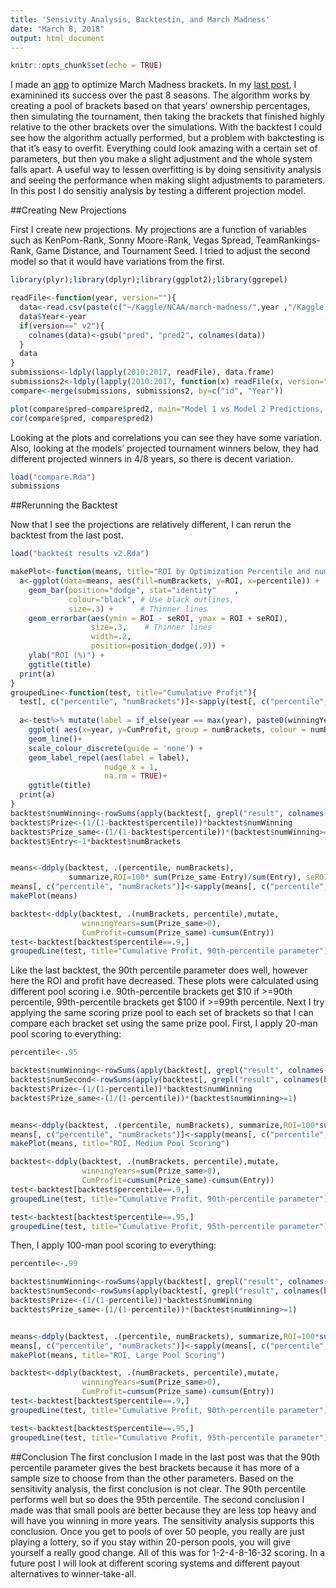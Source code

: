 ```yaml
---
title: 'Sensivity Analysis, Backtestin, and March Madness'
date: "March 8, 2018"
output: html_document
---
```


```r
knitr::opts_chunk$set(echo = TRUE)
```

I made an [app](https://bracketmath.shinyapps.io/ncaa/) to optimize March Madness brackets. In my [last post](https://www.brianlefevre.com/wp-content/uploads/2018/03/march_madness_backtest.html), I examinined its success over the past 8 seasons. The algorithm works by creating a pool of brackets based on that years' ownership percentages, then simulating the tournament, then taking the brackets that finished highly relative to the other brackets over the simulations. With the backtest I could see how the algorithm actually performed, but a problem with bakctesting is that it's easy to overfit. Everything could look amazing with a certain set of parameters, but then you make a slight adjustment and the whole system falls apart. A useful way to lessen overfitting is by doing sensitivity analysis and seeing the performance when making slight adjustments to parameters. In this post I do sensitiy analysis by testing a different projection model.<br />

##Creating New Projections

First I create new projections. My projections are a function of variables such as KenPom-Rank, Sonny Moore-Rank, Vegas Spread, TeamRankings-Rank, Game Distance, and Tournament Seed. I tried to adjust the second model so that it would have variations from the first.

```r
library(plyr);library(dplyr);library(ggplot2);library(ggrepel)

readFile<-function(year, version=""){
  data<-read.csv(paste(c("~/Kaggle/NCAA/march-madness/",year ,"/Kaggle Submission", version,".csv"), sep="", collapse=""))
  data$Year<-year
  if(version==" v2"){
    colnames(data)<-gsub("pred", "pred2", colnames(data))
  }
  data
}
submissions<-ldply(lapply(2010:2017, readFile), data.frame)
submissions2<-ldply(lapply(2010:2017, function(x) readFile(x, version=" v2")), data.frame)
compare<-merge(submissions, submissions2, by=c("id", "Year"))
```

```r
plot(compare$pred~compare$pred2, main="Model 1 vs Model 2 Predictions, 2010-2017")
cor(compare$pred, compare$pred2)
```
Looking at the plots and correlations you can see they have some variation. Also, looking at the models' projected tournament winners below, they had different projected winners in 4/8 years, so there is decent variation.

```r
load("compare.Rda")
submissions

```

##Rerunning the Backtest

Now that I see the projections are relatively different, I can rerun the backtest from the last post.

```r
load("backtest results v2.Rda")

makePlot<-function(means, title="ROI by Optimization Percentile and numBrackets"){
  a<-ggplot(data=means, aes(fill=numBrackets, y=ROI, x=percentile)) +  
    geom_bar(position="dodge", stat="identity"    ,
             colour="black", # Use black outlines,
             size=.3) +      # Thinner lines
    geom_errorbar(aes(ymin = ROI - seROI, ymax = ROI + seROI),                
                  size=.3,    # Thinner lines
                  width=.2,
                  position=position_dodge(.9)) + 
    ylab("ROI (%)") +
    ggtitle(title)
  print(a)
}
groupedLine<-function(test, title="Cumulative Profit"){
  test[, c("percentile", "numBrackets")]<-sapply(test[, c("percentile", "numBrackets")], as.factor)
  
  a<-test%>% mutate(label = if_else(year == max(year), paste0(winningYears, "/8 Winning"), ifelse(year==min(year), numBrackets, NA_character_))) %>%
    ggplot( aes(x=year, y=CumProfit, group = numBrackets, colour = numBrackets)) +
    geom_line()+
    scale_colour_discrete(guide = 'none') +
    geom_label_repel(aes(label = label),
                     nudge_x = 1,
                     na.rm = TRUE)+
    ggtitle(title)
  print(a)
}
backtest$numWinning<-rowSums(apply(backtest[, grepl("result", colnames(backtest))],2, function(x) x>=backtest$percentile  ), na.rm=T)
backtest$Prize<-(1/(1-backtest$percentile))*backtest$numWinning
backtest$Prize_same<-(1/(1-backtest$percentile))*(backtest$numWinning>=1)
backtest$Entry<-1*backtest$numBrackets


means<-ddply(backtest, .(percentile, numBrackets),
             summarize,ROI=100* sum(Prize_same-Entry)/sum(Entry), seROI=100*sd((Prize_same-Entry)/Entry)/length(year))
means[, c("percentile", "numBrackets")]<-sapply(means[, c("percentile", "numBrackets")], as.factor)
makePlot(means)

backtest<-ddply(backtest, .(numBrackets, percentile),mutate,
                winningYears=sum(Prize_same>0),
                CumProfit=cumsum(Prize_same)-cumsum(Entry))
test<-backtest[backtest$percentile==.9,]
groupedLine(test, title="Cumulative Profit, 90th-percentile parameter")

```

Like the last backtest, the 90th percentile parameter does well, however here the ROI and profit have decreased. These plots were calculated using different pool scoring i.e. 90th-percentile brackets get $10 if >=90th percentile, 99th-percentile brackets get $100 if >=99th percentile. Next I try applying the same scoring prize pool to each set of brackets so that I can compare each bracket set using the same prize pool. First, I apply 20-man pool scoring to everything:

```r
percentile<-.95

backtest$numWinning<-rowSums(apply(backtest[, grepl("result", colnames(backtest))],2, function(x) x>=percentile  ), na.rm=T)
backtest$numSecond<-rowSums(apply(backtest[, grepl("result", colnames(backtest))],2, function(x) x<percentile & x>=percentile-(1-percentile) ), na.rm=T)
backtest$Prize<-(1/(1-percentile))*backtest$numWinning
backtest$Prize_same<-(1/(1-percentile))*(backtest$numWinning>=1)


means<-ddply(backtest, .(percentile, numBrackets), summarize,ROI=100*sum(Prize_same-Entry)/sum(Entry), seROI=100*sd((Prize_same-Entry)/Entry)/length(year))
means[, c("percentile", "numBrackets")]<-sapply(means[, c("percentile", "numBrackets")], as.factor)
makePlot(means, title="ROI, Medium Pool Scoring")

backtest<-ddply(backtest, .(numBrackets, percentile),mutate,
                winningYears=sum(Prize_same>0),
                CumProfit=cumsum(Prize_same)-cumsum(Entry))
test<-backtest[backtest$percentile==.9,]
groupedLine(test, title="Cumulative Profit, 90th-percentile parameter")

test<-backtest[backtest$percentile==.95,]
groupedLine(test, title="Cumulative Profit, 95th-percentile parameter")


```

Then, I apply 100-man pool scoring to everything:

```r
percentile<-.99

backtest$numWinning<-rowSums(apply(backtest[, grepl("result", colnames(backtest))],2, function(x) x>=percentile  ), na.rm=T)
backtest$numSecond<-rowSums(apply(backtest[, grepl("result", colnames(backtest))],2, function(x) x<percentile & x>=percentile-(1-percentile) ), na.rm=T)
backtest$Prize<-(1/(1-percentile))*backtest$numWinning
backtest$Prize_same<-(1/(1-percentile))*(backtest$numWinning>=1)


means<-ddply(backtest, .(percentile, numBrackets), summarize,ROI=100*sum(Prize_same-Entry)/sum(Entry), seROI=100*sd((Prize_same-Entry)/Entry)/length(year))
means[, c("percentile", "numBrackets")]<-sapply(means[, c("percentile", "numBrackets")], as.factor)
makePlot(means, title="ROI, Large Pool Scoring")

backtest<-ddply(backtest, .(numBrackets, percentile),mutate,
                winningYears=sum(Prize_same>0),
                CumProfit=cumsum(Prize_same)-cumsum(Entry))
test<-backtest[backtest$percentile==.9,]
groupedLine(test, title="Cumulative Profit, 90th-percentile parameter")

test<-backtest[backtest$percentile==.95,]
groupedLine(test, title="Cumulative Profit, 95th-percentile parameter")


```



##Conclusion
The first conclusion I made in the last post was that the 90th percentile parameter gives the best brackets because it has more of a sample size to choose from than the other parameters. Based on the sensitivity analysis, the first conclusion is not clear. The 90th percentile performs well but so does the 95th percentile. The second conclusion I made was that small pools are better because they are less top heavy and will have you winning in more years.  The sensitivity analysis supports this conclusion. Once you get to pools of over 50 people, you really are just playing a lottery, so if you stay within 20-person pools, you will give yourself a really good change. All of this was for 1-2-4-8-16-32 scoring. In a future post I will look at different scoring systems and different payout alternatives to winner-take-all.





